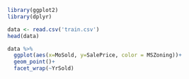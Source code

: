 ```r
library(ggplot2)
library(dplyr)
```

```r
data <- read.csv('train.csv')
head(data)
```

```r
data %>%
  ggplot(aes(x=MoSold, y=SalePrice, color = MSZoning))+
  geom_point()+
  facet_wrap(~YrSold)
```

